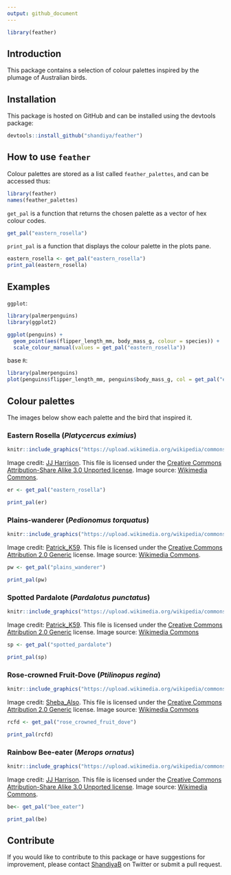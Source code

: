 ```yaml
---
output: github_document
---
```


```r
library(feather)
```

## Introduction

This package contains a selection of colour palettes inspired by the plumage of Australian birds.


## Installation

This package is hosted on GitHub and can be installed using the devtools package:

```r
devtools::install_github("shandiya/feather")
```


## How to use `feather`

Colour palettes are stored as a list called `feather_palettes`, and can be accessed thus:

```r
library(feather)
names(feather_palettes)
```

`get_pal` is a function that returns the chosen palette as a vector of hex colour codes.

```r
get_pal("eastern_rosella")
```

`print_pal` is a function that displays the colour palette in the plots pane.

```r
eastern_rosella <- get_pal("eastern_rosella")
print_pal(eastern_rosella)
```

## Examples

`ggplot`:

```r
library(palmerpenguins)
library(ggplot2)

ggplot(penguins) +
  geom_point(aes(flipper_length_mm, body_mass_g, colour = species)) +
  scale_colour_manual(values = get_pal("eastern_rosella"))
```

base `R`:

```r
library(palmerpenguins)
plot(penguins$flipper_length_mm, penguins$body_mass_g, col = get_pal("eastern_rosella")[factor(penguins$species)], pch = 19)
```


## Colour palettes

The images below show each palette and the bird that inspired it. 

### Eastern Rosella (*Platycercus eximius*)

```r
knitr::include_graphics("https://upload.wikimedia.org/wikipedia/commons/thumb/3/33/Platycercus_eximius_diemenensis_male.jpg/800px-Platycercus_eximius_diemenensis_male.jpg")
```

Image credit: [JJ Harrison](https://www.jjharrison.com.au/). This file is licensed under the [Creative Commons](https://en.wikipedia.org/wiki/Creative_Commons) [Attribution-Share Alike 3.0 Unported license](https://creativecommons.org/licenses/by-sa/3.0/deed.en). Image source: [Wikimedia Commons](https://commons.wikimedia.org/wiki/File:Platycercus_eximius_diemenensis_male.jpg). 

```r
er <- get_pal("eastern_rosella")

print_pal(er)
```

### Plains-wanderer (*Pedionomus torquatus*)

```r
knitr::include_graphics("https://upload.wikimedia.org/wikipedia/commons/e/e3/Pedionomus_torquatus%2C_NSW_2.jpg")
```

Image credit: [Patrick_K59](https://www.flickr.com/photos/patrick_k59/14345250300/in/photostream/). This file is licensed under the [Creative Commons](https://en.wikipedia.org/wiki/Creative_Commons) [Attribution 2.0 Generic](https://creativecommons.org/licenses/by/2.0/deed.en) license. Image source: [Wikimedia Commons](https://commons.wikimedia.org/wiki/File:Pedionomus_torquatus,_NSW_2.jpg). 

```r
pw <- get_pal("plains_wanderer")

print_pal(pw)
```

### Spotted Pardalote (*Pardalotus punctatus*)

```r
knitr::include_graphics("https://upload.wikimedia.org/wikipedia/commons/thumb/7/78/Spotted_Pardalote_%28Pardalotus_punctatus%29_male_%2819205338781%29.jpg/1024px-Spotted_Pardalote_%28Pardalotus_punctatus%29_male_%2819205338781%29.jpg")
```

Image credit: [Patrick_K59](https://www.flickr.com/people/63175631@N02). This file is licensed under the [Creative Commons](https://en.wikipedia.org/wiki/Creative_Commons) [Attribution 2.0 Generic](https://creativecommons.org/licenses/by/2.0/deed.en) license. Image source: [Wikimedia Commons](https://commons.wikimedia.org/wiki/File:Spotted_Pardalote_(Pardalotus_punctatus)_male_(19205338781).jpg)

```r
sp <- get_pal("spotted_pardalote")

print_pal(sp)
```

### Rose-crowned Fruit-Dove (*Ptilinopus regina*)

```r
knitr::include_graphics("https://upload.wikimedia.org/wikipedia/commons/7/72/Rose_crowned_Fruit_Dove_at_Australia_Zoo-1_%289098717408%29.jpg")
```

Image credit: [Sheba_Also](https://www.flickr.com/people/34534185@N00). This file is licensed under the [Creative Commons](https://en.wikipedia.org/wiki/Creative_Commons) [Attribution 2.0 Generic](https://creativecommons.org/licenses/by/2.0/deed.en) license. Image source: [Wikimedia Commons](https://commons.m.wikimedia.org/wiki/File:Rose_crowned_Fruit_Dove_at_Australia_Zoo-1_(9098717408).jpg)

```r
rcfd <- get_pal("rose_crowned_fruit_dove")

print_pal(rcfd)
```

### Rainbow Bee-eater (*Merops ornatus*)

```r
knitr::include_graphics("https://upload.wikimedia.org/wikipedia/commons/thumb/d/df/Merops_ornatus_-_Centenary_Lakes.jpg/800px-Merops_ornatus_-_Centenary_Lakes.jpg")
```

Image credit: [JJ Harrison](https://www.jjharrison.com.au/). This file is licensed under the [Creative Commons](https://en.wikipedia.org/wiki/Creative_Commons) [Attribution-Share Alike 3.0 Unported license](https://creativecommons.org/licenses/by-sa/3.0/deed.en). Image source: [Wikimedia Commons](https://commons.wikimedia.org/wiki/File:Merops_ornatus_-_Centenary_Lakes.jpg). 

```r
be<- get_pal("bee_eater")

print_pal(be)
```


## Contribute

If you would like to contribute to this package or have suggestions for improvement, please contact [ShandiyaB](https://twitter.com/ShandiyaB) on Twitter or submit a pull request. 



